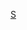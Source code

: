 {{Catnav|頁面分類|...|法國體育|法國足球|效力法國球會的球員}}
{{Catnav|頁面分類|...|各國足球|法國足球|效力法國球會的球員}}

{{Commonscat|Players of AS Saint-Étienne}}

[[Category:效力法國球會的球員|S]]